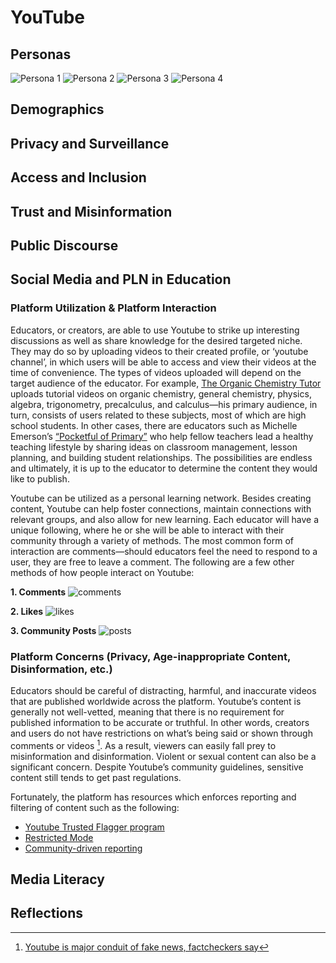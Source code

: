 # YouTube

## Personas {-}

![Persona 1](assets/youtube/persona1.png)
![Persona 2](assets/youtube/Persona2.png)
![Persona 3](assets/youtube/FILENAME.png)
![Persona 4](assets/youtube/FILENAME.png)

## Demographics {-}




## Privacy and Surveillance {-}



## Access and Inclusion {-}



## Trust and Misinformation {-}



## Public Discourse {-}



## Social Media and PLN in Education {-}

### Platform Utilization & Platform Interaction
Educators, or creators, are able to use Youtube to strike up interesting discussions as well as share knowledge for the desired targeted niche. They may do so by uploading videos to their created profile, or ‘youtube channel’, in which users will be able to access and view their videos at the time of convenience. The types of videos uploaded will depend on the target audience of the educator. For example, [The Organic Chemistry Tutor](https://www.youtube.com/c/TheOrganicChemistryTutor/featured) uploads tutorial videos on organic chemistry, general chemistry, physics, algebra, trigonometry, precalculus, and calculus—his primary audience, in turn, consists of users related to these subjects, most of which are high school students. In other cases, there are educators such as Michelle Emerson’s [“Pocketful of Primary”](https://www.youtube.com/channel/UCf4ktrnK_jWG1mC7U7fNphA) who help fellow teachers lead a healthy teaching lifestyle by sharing ideas on classroom management, lesson planning, and building student relationships. The possibilities are endless and ultimately, it is up to the educator to determine the content they would like to publish. 

Youtube can be utilized as a personal learning network. Besides creating content, Youtube can help foster connections, maintain connections with relevant groups, and also allow for new learning. Each educator will have a unique following, where he or she will be able to interact with their community through a variety of methods. The most common form of interaction are comments—should educators feel the need to respond to a user, they are free to leave a comment. The following are a few other methods of how people interact on Youtube:

**1. Comments**
![comments](assets/youtube/comments.png)


**2. Likes**
![likes](assets/youtube/likes.png)


**3. Community Posts**
![posts](assets/youtube/posts.png)


### Platform Concerns (Privacy, Age-inappropriate Content, Disinformation, etc.)
Educators should be careful of distracting, harmful, and inaccurate videos that are published worldwide across the platform. Youtube’s content is generally not well-vetted, meaning that there is no requirement for published information to be accurate or truthful. In other words, creators and users do not have restrictions on what’s being said or shown through comments or videos ^[[Youtube is major conduit of fake news, factcheckers say](https://www.theguardian.com/technology/2022/jan/12/youtube-is-major-conduit-of-fake-news-factcheckers-say)]. As a result, viewers can easily fall prey to misinformation and disinformation. Violent or sexual content can also be a significant concern. Despite Youtube’s community guidelines, sensitive content still tends to get past regulations.

Fortunately, the platform has resources which enforces reporting and filtering of content such as the following:

- [Youtube Trusted Flagger program](https://support.google.com/youtube/answer/7554338?hl=en&ref_topic=9387085)
- [Restricted Mode](https://support.google.com/youtube/answer/174084?hl=en&co=GENIE.Platform%3DAndroid)
- [Community-driven reporting](https://support.google.com/youtube/answer/2802027?hl=en&ref_topic=9387085)


## Media Literacy {-}



## Reflections {-}

